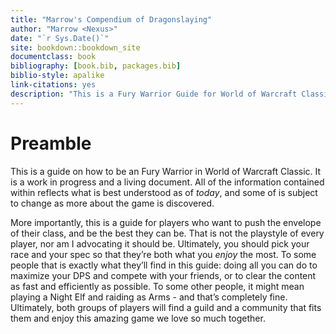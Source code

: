 ```yaml
--- 
title: "Marrow's Compendium of Dragonslaying"
author: "Marrow <Nexus>"
date: "`r Sys.Date()`"
site: bookdown::bookdown_site
documentclass: book
bibliography: [book.bib, packages.bib]
biblio-style: apalike
link-citations: yes
description: "This is a Fury Warrior Guide for World of Warcraft Classic."
---
```


# Preamble


This is a guide on how to be an  Fury Warrior in World of Warcraft Classic. It is a work in progress and a living document. All of the information contained within reflects what is best understood as of *today*, and some of is subject to change as more about the game is discovered.

More importantly, this is a guide for players who want to push the envelope of their class, and be the best they can be. That is not the playstyle of every player, nor am I advocating it should be. Ultimately, you should pick your race and your spec so that they're both what you *enjoy* the most. To some people that is exactly what they'll find in this guide: doing all you can do to maximize your DPS and compete with your friends, or to clear the content as fast and efficiently as possible. To some other people, it might mean playing a Night Elf and raiding as Arms - and that's completely fine. Ultimately, both groups of players will find a guild and a community that fits them and enjoy this amazing game we love so much together.
